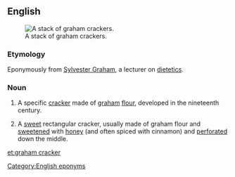 ==English==
{{wikipedia}}
[[File:Graham-Cracker-Stack.jpg|right|thumb|A stack of graham crackers.]]

===Etymology===
Eponymously from [[w:Sylvester Graham|Sylvester Graham]], a lecturer on [[dietetics]].

===Noun===
{{en-noun|head=[[graham]] [[cracker]]}}

# {{label|en|US|dated}} A specific [[cracker]] made of [[graham]] [[flour]], developed in the nineteenth century.
# {{label|en|US|by extension}} A [[sweet]] rectangular cracker, usually made of graham flour and [[sweeten]]ed with [[honey]] (and often spiced with cinnamon) and [[perforate]]d down the middle.

[[Category:English eponyms]]

[[et:graham cracker]]